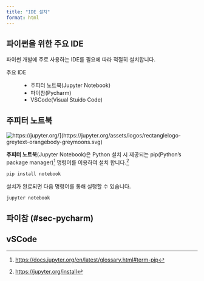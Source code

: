 ```yaml
---
title: "IDE 설치"
format: html
---
```


## 파이썬을 위한 주요 IDE {#sec-python-ide}

파이썬 개발에 주로 사용하는 IDE를 필요에 따라 적절히 설치합니다.

주요 IDE

:   -   주피터 노트북(Jupyter Notebook)
    -   파이참(Pycharm)
    -   VSCode(Visual Stuido Code)

## 주피터 노트북 {#sec-jupyter-notebook}

<p align="left">
![https://jupyter.org/](https://jupyter.org/)](https://jupyter.org/assets/logos/rectanglelogo-greytext-orangebody-greymoons.svg)
</p>

**주피터 노트북**(Jupyter Notebook)은 Python 설치 시 제공되는 pip(Python's package manager)[^90_install_ide-1] 명령어를 이용하여 설치 합니다.[^90_install_ide-2]

[^90_install_ide-1]: [https://docs.jupyter.org/en/latest/glossary.html#term-pip](https://docs.jupyter.org/en/latest/glossary.html#term-pip){target="_blank"}

[^90_install_ide-2]: [https://jupyter.org/install](https://jupyter.org/install){target="_blank"}

``` python        
pip install notebook
```

설치가 완료되면 다음 명령어를 통해 실행할 수 있습니다.

``` python        
jupyter notebook
```

## 파이참 (#sec-pycharm)

## vSCode {#sec-vscode}
